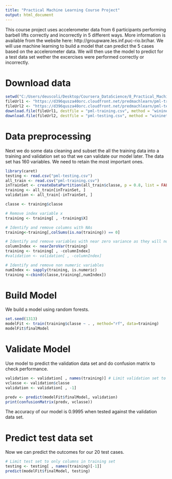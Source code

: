 ---
title: "Practical Machine Learning Course Project"
output: html_document
---

This course project uses accelerometer data from 6 participants performing barbell lifts correctly and incorrectly in 5 different ways. More information is available from the website here: http://groupware.les.inf.puc-rio.br/har. We will use machine learning to build a model that can predict the 5 cases based on the accelerometer data. We will then use the model to predict for a test data set wether the excercises were performed correctly or incorrectly.

# Download data
```{r Get data}
setwd("C:/Users/deuscoli/Desktop/Coursera_DataScience/8_Practical_Machine_Learning/")
fileUrl1 <- "https://d396qusza40orc.cloudfront.net/predmachlearn/pml-training.csv"
fileUrl2 <- "https://d396qusza40orc.cloudfront.net/predmachlearn/pml-testing.csv"
download.file(fileUrl1, destfile = "pml-training.csv", method = "wininet")    
download.file(fileUrl2, destfile = "pml-testing.csv", method = "wininet")
```


# Data preprocessing
Next we do some data cleaning and subset the all the training data into a training and validation set so that we can validate our model later. The data set has 160 variables. We need to retain the most important ones.
```{r Preprocessing}
library(caret)
testing <- read.csv("pml-testing.csv")
all_train <- read.csv("pml-training.csv")
inTrainSet <- createDataPartition(all_train$classe, p = 0.8, list = FALSE)
training <- all_train[inTrainSet, ]
validation <- all_train[-inTrainSet, ]

classe <- training$classe

# Remove index variable x
training <- training[ , -training$X]

# Identify and remove columns with NAs
training<-training[,colSums(is.na(training)) == 0]

# Identify and remove variables with near zero variance as they will not have any predictive power.
columnIndex <- nearZeroVar(training)
training <- training[ , -columnIndex]
#validation <- validation[ , -columnIndex]

# Identify and remove non numeric variables
numIndex <- sapply(training, is.numeric)
training <-cbind(classe,training[,numIndex])
```

# Build Model
We build a model using random forests.
```{r Build and validate model, cache = TRUE}
set.seed(1313)
modelFit <- train(training$classe ~ . , method="rf", data=training)
modelFit$finalModel
```


# Validate Model
Use model to predict the validation data set and do confusion matrix to check performance.
```{r Validate mode}
validation <- validation[ , names(training)] # Limit validation set to only columns in training set
vclasse <- validation$classe
validation <- validation[ , -1]

predv <- predict(modelFit$finalModel, validation)
print(confusionMatrix(predv, vclasse))
```

The accuracy of our model is 0.9995 when tested against the validation data set.

# Predict test data set
Now we can predict the outcomes for our 20 test cases.
```{r Predict test set}
# Limit test set to only columns in training set
testing <- testing[ , names(training)[-1]]
predict(modelFit$finalModel, testing)
```
